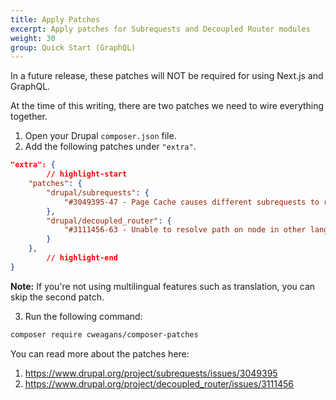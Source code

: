 ```yaml
---
title: Apply Patches
excerpt: Apply patches for Subrequests and Decoupled Router modules
weight: 30
group: Quick Start (GraphQL)
---
```


<Callout>

In a future release, these patches will NOT be required for using Next.js and GraphQL.

</Callout>

At the time of this writing, there are two patches we need to wire everything together.

1. Open your Drupal `composer.json` file.
2. Add the following patches under `"extra"`.

```json title=composer.json
"extra": {
		// highlight-start
    "patches": {
        "drupal/subrequests": {
            "#3049395-47 - Page Cache causes different subrequests to return the same responses": "https://www.drupal.org/files/issues/2022-12-06/subrequests-3049395-chnage-request-type-47.patch"
        },
        "drupal/decoupled_router": {
            "#3111456-63 - Unable to resolve path on node in other language than default": "https://www.drupal.org/files/issues/2024-07-11/decouple_router-3111456-resolve-language-issue-63--get-translation-re-rolled.patch"
        }
    },
		// highlight-end
}
```

<Callout>

**Note:** If you're not using multilingual features such as translation, you can skip the second patch.

</Callout>

3. Run the following command:

```sh
composer require cweagans/composer-patches
```

You can read more about the patches here:

1. https://www.drupal.org/project/subrequests/issues/3049395
2. https://www.drupal.org/project/decoupled_router/issues/3111456
